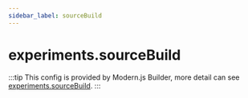```yaml
---
sidebar_label: sourceBuild
---
```


# experiments.sourceBuild

:::tip
This config is provided by Modern.js Builder, more detail can see [experiments.sourceBuild](https://modernjs.dev/builder/en/api/config-experiments.html#experimentssourcebuild).
:::


<Main />
